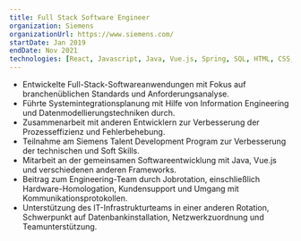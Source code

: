 ```yaml
---
title: Full Stack Software Engineer
organization: Siemens
organizationUrl: https://www.siemens.com/
startDate: Jan 2019
endDate: Nov 2021
technologies: [React, Javascript, Java, Vue.js, Spring, SQL, HTML, CSS, Jira]
---
```


- Entwickelte Full-Stack-Softwareanwendungen mit Fokus auf branchenüblichen Standards und Anforderungsanalyse.
- Führte Systemintegrationsplanung mit Hilfe von Information Engineering und Datenmodellierungstechniken durch.
- Zusammenarbeit mit anderen Entwicklern zur Verbesserung der Prozesseffizienz und Fehlerbehebung.
- Teilnahme am Siemens Talent Development Program zur Verbesserung der technischen und Soft Skills.
- Mitarbeit an der gemeinsamen Softwareentwicklung mit Java, Vue.js und verschiedenen anderen Frameworks.
- Beitrag zum Engineering-Team durch Jobrotation, einschließlich Hardware-Homologation, Kundensupport und Umgang mit Kommunikationsprotokollen.
- Unterstützung des IT-Infrastrukturteams in einer anderen Rotation, Schwerpunkt auf Datenbankinstallation, Netzwerkzuordnung und Teamunterstützung.
